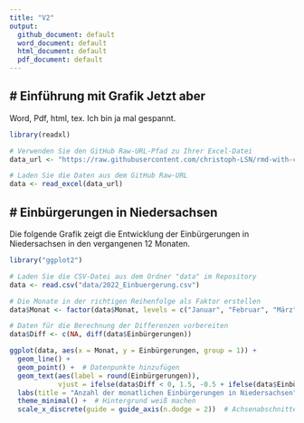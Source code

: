 ```yaml
---
title: "V2"
output: 
  github_document: default
  word_document: default
  html_document: default
  pdf_document: default
---
```


# Einführung mit Grafik Jetzt aber
---

Word, Pdf, html, tex. Ich bin ja mal gespannt.


```r


library(readxl)

# Verwenden Sie den GitHub Raw-URL-Pfad zu Ihrer Excel-Datei
data_url <- "https://raw.githubusercontent.com/christoph-LSN/rmd-with-ci/blob/master/data/2022_Einbuergerung.xlsx"

# Laden Sie die Daten aus dem GitHub Raw-URL
data <- read_excel(data_url)

```

# Einbürgerungen in Niedersachsen
---

Die folgende Grafik zeigt die Entwicklung der Einbürgerungen in Niedersachsen in den vergangenen 12 Monaten.

```r
library("ggplot2")

# Laden Sie die CSV-Datei aus dem Ordner "data" im Repository
data <- read.csv("data/2022_Einbuergerung.csv")

# Die Monate in der richtigen Reihenfolge als Faktor erstellen
data$Monat <- factor(data$Monat, levels = c("Januar", "Februar", "März", "April", "Mai", "Juni", "Juli", "August", "September", "Oktober", "November", "Dezember"))

# Daten für die Berechnung der Differenzen vorbereiten
data$Diff <- c(NA, diff(data$Einbürgerungen))

ggplot(data, aes(x = Monat, y = Einbürgerungen, group = 1)) +
  geom_line() +
  geom_point() +  # Datenpunkte hinzufügen
  geom_text(aes(label = round(Einbürgerungen)), 
            vjust = ifelse(data$Diff < 0, 1.5, -0.5 + ifelse(data$Einbürgerungen < 500, 0.4, ifelse(data$Monat == "Januar", 2.2, 0)))) +
  labs(title = "Anzahl der monatlichen Einbürgerungen in Niedersachsen", x = "Monat", y = "Einbürgerungen") +
  theme_minimal() +  # Hintergrund weiß machen
  scale_x_discrete(guide = guide_axis(n.dodge = 2))  # Achsenabschnitte breiter machen

```

